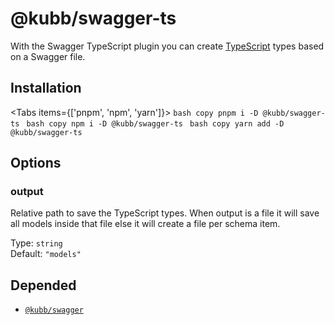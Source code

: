 
# @kubb/swagger-ts

With the Swagger TypeScript plugin you can create [TypeScript](https://www.typescriptlang.org/) types based on a Swagger file.

## Installation

<Tabs items={['pnpm', 'npm', 'yarn']}>
  <Tab>
    ```bash copy
    pnpm i -D @kubb/swagger-ts
    ```
  </Tab>
    <Tab>
    ```bash copy
    npm i -D @kubb/swagger-ts
    ```
  </Tab>
    <Tab>
    ```bash copy
    yarn add -D @kubb/swagger-ts
    ```
  </Tab>
</Tabs>



## Options

### output
Relative path to save the TypeScript types.
When output is a file it will save all models inside that file else it will create a file per schema item.

Type: `string` <br/>
Default: `"models"`


## Depended

- [`@kubb/swagger`](/docs/usage/swagger)